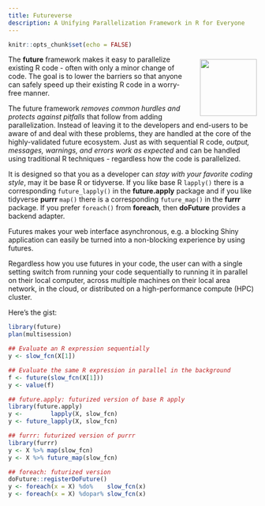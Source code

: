 ```yaml
---
title: Futureverse
description: A Unifying Parallelization Framework in R for Everyone
---
```


```r
knitr::opts_chunk$set(echo = FALSE)
```

<div>
<img src="images/future.20200115.300dpi.png" style="width: 15ex; padding-left: 2ex; padding-top: 1ex; padding-bottom: 1ex; float: right;"/> 

The **future** framework makes it easy to parallelize existing R code - often with only a minor change of code.  The goal is to lower the barriers so that anyone can safely speed up their existing R code in a worry-free manner.

The future framework _removes common hurdles and protects against pitfalls_ that follow from adding parallelization.  Instead of leaving it to the developers and end-users to be aware of and deal with these problems, they are handled at the core of the highly-validated future ecosystem.
Just as with sequential R code, _output, messages, warnings, and errors work as expected_ and can be handled using traditional R techniques - regardless how the code is parallelized.

It is designed so that you as a developer can _stay with your favorite coding style_, may it be base R or tidyverse.  If you like base R `lapply()` there is a corresponding `future_lapply()` in the **future.apply** package and if you like tidyverse **purrr** `map()` there is a corresponding `future_map()` in the **furrr** package.  If you prefer `foreach()` from **foreach**, then **doFuture** provides a backend adapter.

Futures makes your web interface asynchronous, e.g. a blocking Shiny application can easily be turned into a non-blocking experience by using futures.

Regardless how you use futures in your code, the user can with a single setting switch from running your code sequentially to running it in parallel on their local computer, across multiple machines on their local area network, in the cloud, or distributed on a high-performance compute (HPC) cluster.
</div>

Here's the gist:

```r
library(future)
plan(multisession)

## Evaluate an R expression sequentially
y <- slow_fcn(X[1])

## Evaluate the same R expression in parallel in the background
f <- future(slow_fcn(X[1]))
y <- value(f)

## future.apply: futurized version of base R apply
library(future.apply)
y <-        lapply(X, slow_fcn)
y <- future_lapply(X, slow_fcn)

## furrr: futurized version of purrr
library(furrr)
y <- X %>% map(slow_fcn)
y <- X %>% future_map(slow_fcn)

## foreach: futurized version
doFuture::registerDoFuture()
y <- foreach(x = X) %do%    slow_fcn(x)
y <- foreach(x = X) %dopar% slow_fcn(x)
```

<!--
<style>
  d-title {
      background-image: url(images/future.20200115.300dpi.png);
      background-repeat: no-repeat;
      background-origin: content-box;
      background-position: calc(100% - 4ex);
      background-size2: contain;
      background-size: 15ex;
      min-height: 15ex;
  }
</style>
-->